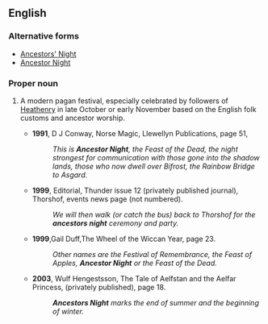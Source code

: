 ==English==

===Alternative forms===
* [[Ancestors' Night]]
* [[Ancestor Night]]

===Proper noun===
{{en-noun|sg=[[ancestor|Ancestors]] [[Night]]}}

# {{context|paganism}} A modern pagan festival, especially celebrated by followers of [[Heathenry]] in late October or early November based on the English folk customs and ancestor worship.
#* '''1991''', D J Conway, Norse Magic, Llewellyn Publications, page 51,
#*: ''This is '''Ancestor Night''', the Feast of the Dead, the night strongest for communication with those gone into the shadow lands, those who now dwell over Bifrost, the Rainbow Bridge to Asgard.''
#* '''1999''', Editorial, Thunder issue 12 (privately published journal), Thorshof, events news page (not numbered).
#*: ''We will then walk (or catch the bus) back to Thorshof for the '''ancestors night''' ceremony and party.''
#* '''1999''',Gail Duff,The Wheel of the Wiccan Year, page 23.
#*:''Other names are the Festival of Remembrance, the Feast of Apples, '''Ancestor Night''' or the Feast of the Dead.''
#*'''2003''', Wulf Hengestsson, The Tale of Aelfstan and the Aelfar Princess, (privately published), page 18. 
#*: '''''Ancestors Night''' marks the end of summer and the beginning of winter.''